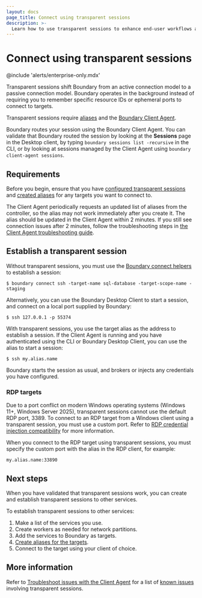 ```yaml
---
layout: docs
page_title: Connect using transparent sessions
description: >-
  Learn how to use transparent sessions to enhance end-user workflows and simplify target access.
---
```


# Connect using transparent sessions

@include 'alerts/enterprise-only.mdx'

Transparent sessions shift Boundary from an active connection model to a passive connection model. Boundary operates in the background instead of requiring you to remember specific resource IDs or ephemeral ports to connect to targets.

Transparent sessions require [aliases](/boundary/docs/targets/configuration) and the [Boundary Client Agent](/boundary/docs/client-agent).

Boundary routes your session using the Boundary Client Agent.
You can validate that Boundary routed the session by looking at the **Sessions** page in the Desktop client, by typing `boundary sessions list -recursive` in the CLI, or by looking at sessions managed by the Client Agent using `boundary client-agent sessions`.

## Requirements

Before you begin, ensure that you have [configured transparent sessions](/boundary/docs/targets/configuration/configure-transparent-sessions) and [created aliases](/boundary/docs/targets/configuration/create-target-alias) for any targets you want to connect to.

The Client Agent periodically requests an updated list of aliases from the controller, so the alias may not work immediately after you create it.
The alias should be updated in the Client Agent within 2 minutes. If you still see connection issues after 2 minutes, follow the troubleshooting steps in [the Client Agent troubleshooting guide](/boundary/docs/client-agent/troubleshoot).

## Establish a transparent session

Without transparent sessions, you must use the [Boundary connect helpers](/boundary/docs/targets/connections/connect-helpers) to establish a session:

```shell-session
$ boundary connect ssh -target-name sql-database -target-scope-name -staging
```

Alternatively, you can use the Boundary Desktop Client to start a session, and connect on a local port supplied by Boundary:

```shell-session
$ ssh 127.0.0.1 -p 55374
```

With transparent sessions, you use the target alias as the address to establish a session. If the Client Agent is running and you have authenticated using the CLI or Boundary Desktop Client, you can use the alias to start a session:

```shell-session
$ ssh my.alias.name
```

Boundary starts the session as usual, and brokers or injects any credentials you have configured.

### RDP targets

Due to a port conflict on modern Windows operating systems (Windows 11+, Windows Server 2025), transparent sessions cannot use the default RDP port, 3389.
To connect to an RDP target from a Windows client using a transparent session, you must use a custom port.
Refer to [RDP credential injection compatibility](/boundary/docs/credentials/rdp-testing-and-compatibility-matrix) for more information.

When you connect to the RDP target using transparent sessions, you must specify the custom port with the alias in the RDP client, for example:

`my.alias.name:33890`

## Next steps

When you have validated that transparent sessions work, you can create and establish transparent sessions to other services.

To establish transparent sessions to other services:

1. Make a list of the services you use.
1. Create workers as needed for network partitions.
1. Add the services to Boundary as targets.
1. [Create aliases for the targets](/boundary/docs/targets/configuration/create-target-alias).
1. Connect to the target using your client of choice.

## More information

Refer to [Troubleshoot issues with the Client Agent](/boundary/docs/client-agent/troubleshoot) for a list of [known issues](/boundary/docs/client-agent/troubleshoot#transparent-sessions-known-issues) involving transparent sessions.
